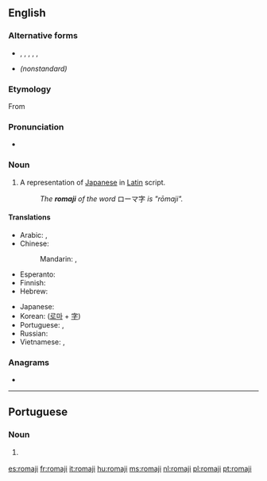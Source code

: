 {{also|rōmaji|romaji|Romaji|Rōmaji}}
==English==
{{wikipedia|lang=en}}

===Alternative forms===
* {{l|en|Romaji}}, {{l|en|Rōmaji}}, {{l|en|Roma-ji}}, {{l|en|Rōma-ji}}, {{l|en|roma-ji}}, {{l|en|rōmaji}}
* {{l|en|romanji}} ''(nonstandard)''

===Etymology===
From {{etyl|ja|en}} {{m|ja|ローマ字|sc=Jpan|tr=[[rōmaji]]||roman letters}}

===Pronunciation===
* {{a|US}} {{IPA|/ˈɹoʊmədʒi/|lang=en}}

===Noun===
{{en-noun|romaji}}

# A representation of [[Japanese]] in [[Latin]] script.
#: ''The '''romaji''' of the word'' ローマ字 ''is "rōmaji".''

====Translations====
{{trans-top|A representation of Japanese in Latin script}}
* Arabic: {{t+|ar|رُومَاجِي|m|tr=rūmajī}}, {{t+|ar|رُومَاجِي|m|tr=romajī}}
* Chinese:
*: Mandarin: {{t|cmn|羅馬字|sc=Hani}}, {{t+|cmn|罗马字|tr=Luómǎ-zì|sc=Hani}}
* Esperanto: {{t|eo|romaĵi}}
* Finnish: {{t|fi|romaji}}
* Hebrew: {{t|he|רומאג׳י|m|tr=romáji}}
{{trans-mid}}
* Japanese: {{t+|ja|ローマ字|tr=ろーまじ, Rōma-ji}}
* Korean: {{t+|ko|로마자|tr=Romaja|sc=Hang}} ([[로마]] + [[字]])
* Portuguese: {{t+|pt|romaji|m}}, {{t+|pt|romanização|f}}
* Russian: {{t+|ru|ро́мадзи|f}}
* Vietnamese: {{t|vi|chữ cái Latinh}}, {{t+|vi|chữ Latinh}}
{{trans-bottom}}

===Anagrams===
* {{l|en|Morija}}

----

==Portuguese==

===Noun===
{{pt-noun|m|-}}

# {{l|en|romaji}} {{gloss|Romanisation of Japanese}}

[[es:romaji]]
[[fr:romaji]]
[[it:romaji]]
[[hu:romaji]]
[[ms:romaji]]
[[nl:romaji]]
[[pl:romaji]]
[[pt:romaji]]